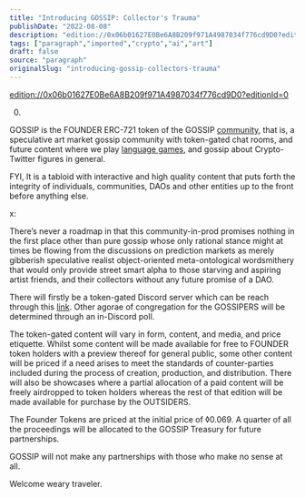 ```yaml
---
title: "Introducing GOSSIP: Collector's Trauma"
publishDate: "2022-08-08"
description: "edition://0x06b01627E0Be6A8B209f971A4987034f776cd9D0?editionId=00.GOSSIP is the FOUNDER ERC-721 token of the GOSSIP community, that is, a speculative......"
tags: ["paragraph","imported","crypto","ai","art"]
draft: false
source: "paragraph"
originalSlug: "introducing-gossip-collectors-trauma"
---
```


[edition://0x06b01627E0Be6A8B209f971A4987034f776cd9D0?editionId=0](edition://0x06b01627E0Be6A8B209f971A4987034f776cd9D0?editionId=0)

0.

GOSSIP is the FOUNDER ERC-721 token of the GOSSIP [community](https://guild.xyz/gossip), that is, a speculative art market gossip community with token-gated chat rooms, and future content where we play [language games](https://en.wikiversity.org/wiki/Wittgenstein_-_Language_Games), and gossip about Crypto-Twitter figures in general.

FYI, It is a tabloid with interactive and high quality content that puts forth the integrity of individuals, communities, DAOs and other entities up to the front before anything else.

x:

There’s never a roadmap in that this community-in-prod promises nothing in the first place other than pure gossip whose only rational stance might at times be flowing from the discussions on prediction markets as merely gibberish speculative realist object-oriented meta-ontological wordsmithery that would only provide street smart alpha to those starving and aspiring artist friends, and their collectors without any future promise of a DAO.

There will firstly be a token-gated Discord server which can be reach through this [link](https://guild.xyz/gossip). Other agorae of congregation for the GOSSIPERS will be determined through an in-Discord poll.

The token-gated content will vary in form, content, and media, and price etiquette. Whilst some content will be made available for free to FOUNDER token holders with a preview thereof for general public, some other content will be priced if a need arises to meet the standards of counter-parties included during the process of creation, production, and distribution. There will also be showcases where a partial allocation of a paid content will be freely airdropped to token holders whereas the rest of that edition will be made available for purchase by the OUTSIDERS.

The Founder Tokens are priced at the initial price of ◊0.069. A quarter of all the proceedings will be allocated to the GOSSIP Treasury for future partnerships.

GOSSIP will not make any partnerships with those who make no sense at all.

Welcome weary traveler.